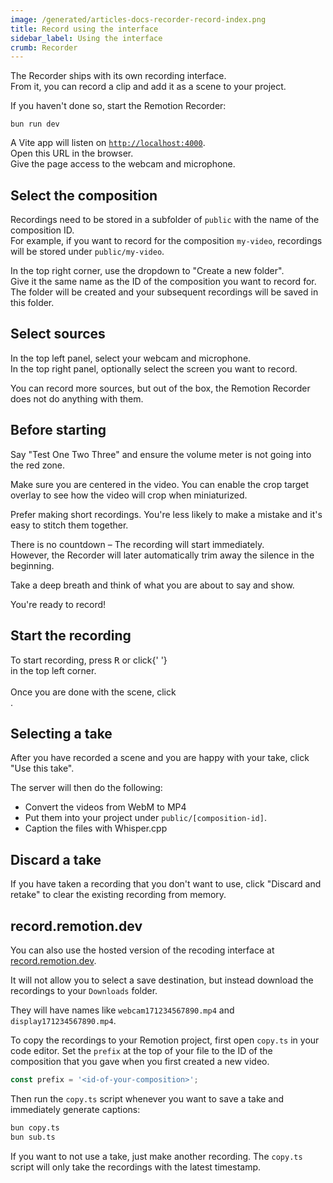 ```yaml
---
image: /generated/articles-docs-recorder-record-index.png
title: Record using the interface
sidebar_label: Using the interface
crumb: Recorder
---
```



The Recorder ships with its own recording interface.  
From it, you can record a clip and add it as a scene to your project.

If you haven't done so, start the Remotion Recorder:

```tsx
bun run dev
```

A Vite app will listen on [`http://localhost:4000`](http://localhost:4000).  
Open this URL in the browser.  
Give the page access to the webcam and microphone.

## Select the composition

Recordings need to be stored in a subfolder of `public` with the name of the composition ID.  
For example, if you want to record for the composition `my-video`, recordings will be stored under `public/my-video`.

In the top right corner, use the dropdown to "Create a new folder".  
Give it the same name as the ID of the composition you want to record for.  
The folder will be created and your subsequent recordings will be saved in this folder.

## Select sources

In the top left panel, select your webcam and microphone.  
In the top right panel, optionally select the screen you want to record.

You can record more sources, but out of the box, the Remotion Recorder does not do anything with them.

## Before starting

Say "Test One Two Three" and ensure the volume meter is not going into the red zone.

Make sure you are centered in the video. You can enable the crop target overlay to see how the video will crop when miniaturized.

Prefer making short recordings. You're less likely to make a mistake and it's easy to stitch them together.

There is no countdown – The recording will start immediately.  
However, the Recorder will later automatically trim away the silence in the beginning.

Take a deep breath and think of what you are about to say and show.

You're ready to record!

## Start the recording

<div
  style={{
    display: 'flex',
    flexDirection: 'row',
    alignItems: 'center',
    flexWrap: 'wrap',
  }}
>
  <div>
    To start recording, press <kbd>R</kbd> or click{' '}
  </div>
  <RecordingButton type="start" />
  <div>in the top left corner.</div>
</div>
<br />
<div
  style={{
    display: 'flex',
    flexDirection: 'row',
    alignItems: 'center',
    flexWrap: 'wrap',
  }}
>
  <div>Once you are done with the scene, click</div>
  <RecordingButton type="stop" />
  <div>.</div>
</div>

## Selecting a take

After you have recorded a scene and you are happy with your take, click "Use this take".

The server will then do the following:

- Convert the videos from WebM to MP4
- Put them into your project under `public/[composition-id]`.
- Caption the files with Whisper.cpp

## Discard a take

If you have taken a recording that you don't want to use, click "Discard and retake" to clear the existing recording from memory.

## record.remotion.dev

You can also use the hosted version of the recoding interface at [record.remotion.dev](https://record.remotion.dev).

It will not allow you to select a save destination, but instead download the recordings to your `Downloads` folder.

They will have names like `webcam171234567890.mp4` and `display171234567890.mp4`.

To copy the recordings to your Remotion project, first open `copy.ts` in your code editor. Set the `prefix` at the top of your file to the ID of the composition that you gave when you first created a new video.

```ts title="copy.ts"
const prefix = '<id-of-your-composition>';
```

Then run the `copy.ts` script whenever you want to save a take and immediately generate captions:

```bash
bun copy.ts
bun sub.ts
```

If you want to not use a take, just make another recording. The `copy.ts` script will only take the recordings with the latest timestamp.
